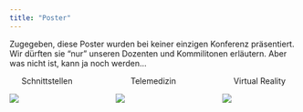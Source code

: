 ```yaml
---
title: "Poster"
---
```


Zugegeben, diese Poster wurden bei keiner einzigen Konferenz präsentiert. 
Wir dürften sie "nur" unseren Dozenten und Kommilitonen erläutern. 
Aber was nicht ist, kann ja noch werden...

:::: columns
::: {.column width="30%"}
::: {.card}
<center>Schnittstellen</center>

[![ ](pictures/poster_lc1.png)](https://teletrabbie.github.io/poster/lc1.pdf)
:::
:::

::: {.column width="3%"}
:::

::: {.column width="30%"}
::: {.card}
<center>Telemedizin</center>

[![ ](pictures/poster_sem2.png)](https://teletrabbie.github.io/poster/seminar2.pdf)
:::
:::

::: {.column width="3%"}
:::

::: {.column width="30%"}
::: {.card}
<center>Virtual Reality</center>

[![ ](pictures/poster_sem1.png)](https://teletrabbie.github.io/poster/seminar1.pdf)
:::
:::
::::